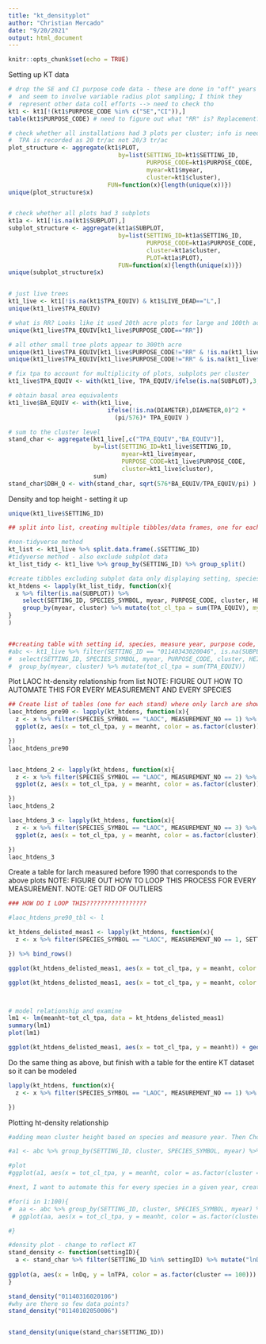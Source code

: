 ```yaml
---
title: "kt_densityplot"
author: "Christian Mercado"
date: "9/20/2021"
output: html_document
---
```


```r
knitr::opts_chunk$set(echo = TRUE)
```


Setting up KT data
```r
# drop the SE and CI purpose code data - these are done in "off" years  
#  and seem to involve variable radius plot sampling; I think they
#  represent other data coll efforts --> need to check tho
kt1 <- kt1[!(kt1$PURPOSE_CODE %in% c("SE","CI")),]
table(kt1$PURPOSE_CODE) # need to figure out what "RR" is? Replacement?

# check whether all installations had 3 plots per cluster; info is needed because 
#  TPA is recorded as 20 tr/ac not 20/3 tr/ac
plot_structure <- aggregate(kt1$PLOT,
                               by=list(SETTING_ID=kt1$SETTING_ID,
                                       PURPOSE_CODE=kt1$PURPOSE_CODE,
                                       myear=kt1$myear,
                                       cluster=kt1$cluster),
                            FUN=function(x){length(unique(x))})
unique(plot_structure$x)


# check whether all plots had 3 subplots
kt1a <- kt1[!is.na(kt1$SUBPLOT),]
subplot_structure <- aggregate(kt1a$SUBPLOT,
                               by=list(SETTING_ID=kt1a$SETTING_ID,
                                       PURPOSE_CODE=kt1a$PURPOSE_CODE,
                                       cluster=kt1a$cluster,
                                       PLOT=kt1a$PLOT),
                               FUN=function(x){length(unique(x))})
unique(subplot_structure$x)


# just live trees
kt1_live <- kt1[!is.na(kt1$TPA_EQUIV) & kt1$LIVE_DEAD=="L",]
unique(kt1_live$TPA_EQUIV)

# what is RR? Looks like it used 20th acre plots for large and 100th acre for small?
unique(kt1_live$TPA_EQUIV[kt1_live$PURPOSE_CODE=="RR"])

# all other small tree plots appear to 300th acre
unique(kt1_live$TPA_EQUIV[kt1_live$PURPOSE_CODE!="RR" & !is.na(kt1_live$SUBPLOT)]) %% 300
unique(kt1_live$TPA_EQUIV[kt1_live$PURPOSE_CODE!="RR" & is.na(kt1_live$SUBPLOT)]) 

# fix tpa to account for multiplicity of plots, subplots per cluster
kt1_live$TPA_EQUIV <- with(kt1_live, TPA_EQUIV/ifelse(is.na(SUBPLOT),3,9))

# obtain basal area equivalents
kt1_live$BA_EQUIV <- with(kt1_live,
                            ifelse(!is.na(DIAMETER),DIAMETER,0)^2 * 
                              (pi/576)* TPA_EQUIV )

# sum to the cluster level
stand_char <- aggregate(kt1_live[,c("TPA_EQUIV","BA_EQUIV")],
                        by=list(SETTING_ID=kt1_live$SETTING_ID,
                                myear=kt1_live$myear,
                                PURPOSE_CODE=kt1_live$PURPOSE_CODE,
                                cluster=kt1_live$cluster),
                        sum)
stand_char$DBH_Q <- with(stand_char, sqrt(576*BA_EQUIV/TPA_EQUIV/pi) )
```

Density and top height - setting it up
```r
unique(kt1_live$SETTING_ID)

## split into list, creating multiple tibbles/data frames, one for each stand

#non-tidyverse method
kt_list <- kt1_live %>% split.data.frame(.$SETTING_ID)
#tidyverse method - also exclude subplot data
kt_list_tidy <- kt1_live %>% group_by(SETTING_ID) %>% group_split()

#create tibbles excluding subplot data only displaying setting, species, year, purpose, ht, tpa, cluster-level tpa. Changed year to numeric in order to specify later..
kt_htdens <- lapply(kt_list_tidy, function(x){
  x %>% filter(is.na(SUBPLOT)) %>% 
    select(SETTING_ID, SPECIES_SYMBOL, myear, PURPOSE_CODE, cluster, HEIGHT, TPA_EQUIV, MEASUREMENT_NO) %>%
    group_by(myear, cluster) %>% mutate(tot_cl_tpa = sum(TPA_EQUIV), myear = as.numeric(myear))
}
)


##creating table with setting id, species, measure year, purpose code, cluster, height, tpa and total cluster tpa. 
#abc <- kt1_live %>% filter(SETTING_ID == "01140343020046", is.na(SUBPLOT)) %>%
#  select(SETTING_ID, SPECIES_SYMBOL, myear, PURPOSE_CODE, cluster, HEIGHT, TPA_EQUIV) %>%
#  group_by(myear, cluster) %>% mutate(tot_cl_tpa = sum(TPA_EQUIV))

```


Plot LAOC ht-density relationship from list
NOTE: FIGURE OUT HOW TO AUTOMATE THIS FOR EVERY MEASUREMENT AND EVERY SPECIES
```r


## Create list of tables (one for each stand) where only larch are shown that were in first measurements (pre 1990)
laoc_htdens_pre90 <- lapply(kt_htdens, function(x){
  z <- x %>% filter(SPECIES_SYMBOL == "LAOC", MEASUREMENT_NO == 1) %>% group_by(cluster) %>% summarise(meanht = mean(HEIGHT), tot_cl_tpa = mean(tot_cl_tpa))
  ggplot(z, aes(x = tot_cl_tpa, y = meanht, color = as.factor(cluster))) + geom_point()

})
laoc_htdens_pre90


laoc_htdens_2 <- lapply(kt_htdens, function(x){
  z <- x %>% filter(SPECIES_SYMBOL == "LAOC", MEASUREMENT_NO == 2) %>% group_by(cluster) %>% summarise(meanht = mean(HEIGHT), tot_cl_tpa = mean(tot_cl_tpa))
  ggplot(z, aes(x = tot_cl_tpa, y = meanht, color = as.factor(cluster))) + geom_point()

})
laoc_htdens_2

laoc_htdens_3 <- lapply(kt_htdens, function(x){
  z <- x %>% filter(SPECIES_SYMBOL == "LAOC", MEASUREMENT_NO == 3) %>% group_by(cluster) %>% summarise(meanht = mean(HEIGHT), tot_cl_tpa = mean(tot_cl_tpa))
  ggplot(z, aes(x = tot_cl_tpa, y = meanht, color = as.factor(cluster))) + geom_point()

})
laoc_htdens_3


```

Create a table for larch measured before 1990 that corresponds to the above plots
NOTE: FIGURE OUT HOW TO LOOP THIS PROCESS FOR EVERY MEASUREMENT. 
NOTE: GET RID OF OUTLIERS
```r

### HOW DO I LOOP THIS?????????????????

#laoc_htdens_pre90_tbl <- l

kt_htdens_delisted_meas1 <- lapply(kt_htdens, function(x){
  z <- x %>% filter(SPECIES_SYMBOL == "LAOC", MEASUREMENT_NO == 1, SETTING_ID != "01140109010001") %>% group_by(cluster) %>% summarise(meanht = mean(HEIGHT), tot_cl_tpa = mean(tot_cl_tpa), settingid = first(SETTING_ID)) %>% relocate(settingid, cluster, meanht, tot_cl_tpa)

}) %>% bind_rows()

ggplot(kt_htdens_delisted_meas1, aes(x = tot_cl_tpa, y = meanht, color = as.factor(cluster == 100))) + geom_point()

ggplot(kt_htdens_delisted_meas1, aes(x = tot_cl_tpa, y = meanht, color = settingid)) + geom_point()




```

```r
# model relationship and examine
lm1 <- lm(meanht~tot_cl_tpa, data = kt_htdens_delisted_meas1)
summary(lm1)
plot(lm1)

ggplot(kt_htdens_delisted_meas1, aes(x = tot_cl_tpa, y = meanht)) + geom_point()
```


Do the same thing as above, but finish with a table for the entire KT dataset so it can be modeled

```r
lapply(kt_htdens, function(x){
  z <- x %>% filter(SPECIES_SYMBOL == "LAOC", MEASUREMENT_NO == 1) %>% group_by(cluster) %>% filter(meanht == mean(HEIGHT), tot_cl_tpa == mean(tot_cl_tpa))

})
```


Plotting ht-density relationship
```r
#adding mean cluster height based on species and measure year. Then Choose species and yar to plot

#a1 <- abc %>% group_by(SETTING_ID, cluster, SPECIES_SYMBOL, myear) %>% summarise(meanht = mean(HEIGHT), tot_cl_tpa = mean(tot_cl_tpa)) %>% filter(SPECIES_SYMBOL == "ABLA", myear == 1993)

#plot
#ggplot(a1, aes(x = tot_cl_tpa, y = meanht, color = as.factor(cluster == 100))) + geom_point()

#next, I want to automate this for every species in a given year, creating a plot for every species at a given measurement year

#for(i in 1:100){
#  aa <- abc %>% group_by(SETTING_ID, cluster, SPECIES_SYMBOL, myear) %>% summarise(meanht = mean(HEIGHT), tot_cl_tpa = mean(tot_cl_tpa)) %>% filter(SPECIES_SYMBOL == i, myear == 1993)
 # ggplot(aa, aes(x = tot_cl_tpa, y = meanht, color = as.factor(cluster == 100))) + geom_point()

#}

```


```r
#density plot - change to reflect KT
stand_density <- function(settingID){
  a <- stand_char %>% filter(SETTING_ID %in% settingID) %>% mutate("lnDq" = log(DBH_Q), "lnTPA" = log(TPA_EQUIV))
  
ggplot(a, aes(x = lnDq, y = lnTPA, color = as.factor(cluster == 100))) + geom_point() + geom_smooth(se = F)
}

stand_density("01140316020106")
#why are there so few data points?
stand_density("01140102050006")


stand_density(unique(stand_char$SETTING_ID))
```